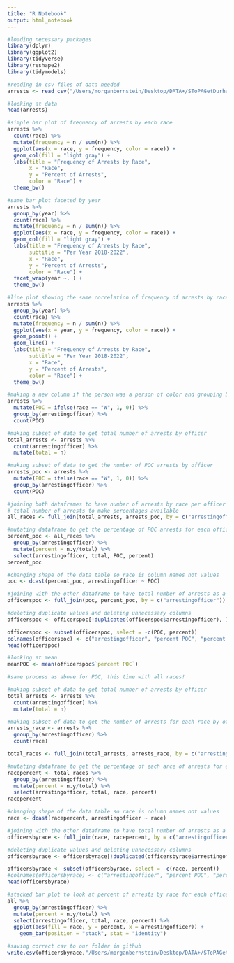```yaml
---
title: "R Notebook"
output: html_notebook
---
```


```r
#loading necessary packages
library(dplyr)
library(ggplot2)
library(tidyverse)
library(reshape2)
library(tidymodels)
```

```r
#reading in csv files of data needed
arrests <- read_csv("/Users/morganbernstein/Desktop/DATA+/SToPAGetDurhamData/10 Clean Data/with_beats.csv")
```

```r
#looking at data
head(arrests)
```


```r
#simple bar plot of frequency of arrests by each race
arrests %>% 
  count(race) %>% 
  mutate(frequency = n / sum(n)) %>% 
  ggplot(aes(x = race, y = frequency, color = race)) +
  geom_col(fill = "light gray") +
  labs(title = "Frequency of Arrests by Race",
       x = "Race",
       y = "Percent of Arrests",
       color = "Race") +
  theme_bw()
```


```r
#same bar plot faceted by year
arrests %>% 
  group_by(year) %>% 
  count(race) %>% 
  mutate(frequency = n / sum(n)) %>% 
  ggplot(aes(x = race, y = frequency, color = race)) +
  geom_col(fill = "light gray") +
  labs(title = "Frequency of Arrests by Race",
       subtitle = "Per Year 2018-2022",
       x = "Race",
       y = "Percent of Arrests",
       color = "Race") +
  facet_wrap(year ~. ) +
  theme_bw()
```

```r
#line plot showing the same correlation of frequency of arrests by race over years
arrests %>% 
  group_by(year) %>% 
  count(race) %>% 
  mutate(frequency = n / sum(n)) %>% 
  ggplot(aes(x = year, y = frequency, color = race)) +
  geom_point() +
  geom_line() +
  labs(title = "Frequency of Arrests by Race",
       subtitle = "Per Year 2018-2022",
       x = "Race",
       y = "Percent of Arrests",
       color = "Race") +
  theme_bw()
```



```r
#making a new column if the person was a person of color and grouping by arresting officer to count the proportion of POC arrests per officer
arrests %>% 
  mutate(POC = ifelse(race == "W", 1, 0)) %>% 
  group_by(arrestingofficer) %>% 
  count(POC)
```


```r
#making subset of data to get total number of arrests by officer
total_arrests <- arrests %>% 
  count(arrestingofficer) %>% 
  mutate(total = n)

#making subset of data to get the number of POC arrests by officer
arrests_poc <- arrests %>% 
  mutate(POC = ifelse(race == "W", 1, 0)) %>% 
  group_by(arrestingofficer) %>% 
  count(POC)
```


```r
#joining both dataframes to have number of arrests by race per officer and 
# total number of arrests to make percentages available
all_races <- full_join(total_arrests, arrests_poc, by = c("arrestingofficer"))
```


```r
#mutating dataframe to get the percentage of POC arrests for each officer
percent_poc <- all_races %>% 
  group_by(arrestingofficer) %>% 
  mutate(percent = n.y/total) %>% 
  select(arrestingofficer, total, POC, percent)
percent_poc
```

```r
#changing shape of the data table so race is column names not values
poc <- dcast(percent_poc, arrestingofficer ~ POC)

#joining with the other dataframe to have total number of arrests as a column
officerspoc <- full_join(poc, percent_poc, by = c("arrestingofficer"))

#deleting duplicate values and deleting unnecessary columns
officerspoc <- officerspoc[!duplicated(officerspoc$arrestingofficer), ]

officerspoc <- subset(officerspoc, select = -c(POC, percent))
colnames(officerspoc) <- c("arrestingofficer", "percent POC", "percent white", "total")
head(officerspoc)
```

```r
#looking at mean
meanPOC <- mean(officerspoc$`percent POC`)
```

```r
#same process as above for POC, this time with all races!

#making subset of data to get total number of arrests by officer
total_arrests <- arrests %>% 
  count(arrestingofficer) %>% 
  mutate(total = n)

#making subset of data to get the number of arrests for each race by officer
arrests_race <- arrests %>% 
  group_by(arrestingofficer) %>% 
  count(race)
```

```r
total_races <- full_join(total_arrests, arrests_race, by = c("arrestingofficer"))
```

```r
#mutating dataframe to get the percentage of each arce of arrests for each officer
racepercent <- total_races %>% 
  group_by(arrestingofficer) %>% 
  mutate(percent = n.y/total) %>% 
  select(arrestingofficer, total, race, percent)
racepercent
```

```r
#changing shape of the data table so race is column names not values
race <- dcast(racepercent, arrestingofficer ~ race)

#joining with the other dataframe to have total number of arrests as a column
officersbyrace <- full_join(race, racepercent, by = c("arrestingofficer"))

#deleting duplicate values and deleting unnecessary columns
officersbyrace <- officersbyrace[!duplicated(officersbyrace$arrestingofficer), ]

officersbyrace <- subset(officersbyrace, select = -c(race, percent))
#colnames(officersbyrace) <- c("arrestingofficer", "percent POC", "percent white", "total")
head(officersbyrace)
```


```r
#stacked bar plot to look at percent of arrests by race for each officer
all %>% 
  group_by(arrestingofficer) %>% 
  mutate(percent = n.y/total) %>% 
  select(arrestingofficer, total, race, percent) %>% 
  ggplot(aes(fill = race, y = percent, x = arrestingofficer)) +
    geom_bar(position = "stack", stat = "identity")
```


```r
#saving correct csv to our folder in github
write.csv(officersbyrace,"/Users/morganbernstein/Desktop/DATA+/SToPAGetDurhamData/10 Clean Data/officersbyrace.csv")
```


